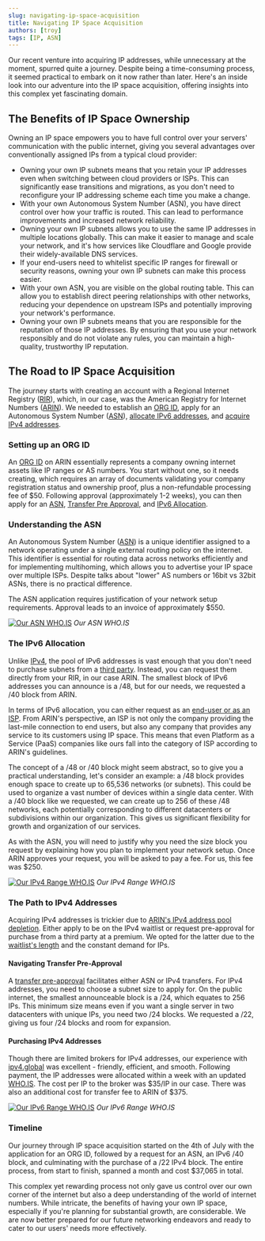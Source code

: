 ```yaml
---
slug: navigating-ip-space-acquisition
title: Navigating IP Space Acquisition
authors: [troy]
tags: [IP, ASN]
---
```


Our recent venture into acquiring IP addresses, while unnecessary at the moment, spurred quite a journey. Despite being a time-consuming process, it seemed practical to embark on it now rather than later. Here's an inside look into our adventure into the IP space acquisition, offering insights into this complex yet fascinating domain.

<!-- truncate -->

## The Benefits of IP Space Ownership

Owning an IP space empowers you to have full control over your servers' communication with the public internet, giving you several advantages over conventionally assigned IPs from a typical cloud provider:

- Owning your own IP subnets means that you retain your IP addresses even when switching between cloud providers or ISPs. This can significantly ease transitions and migrations, as you don't need to reconfigure your IP addressing scheme each time you make a change.
- With your own Autonomous System Number (ASN), you have direct control over how your traffic is routed. This can lead to performance improvements and increased network reliability.
- Owning your own IP subnets allows you to use the same IP addresses in multiple locations globally. This can make it easier to manage and scale your network, and it's how services like Cloudflare and Google provide their widely-available DNS services.
- If your end-users need to whitelist specific IP ranges for firewall or security reasons, owning your own IP subnets can make this process easier.
- With your own ASN, you are visible on the global routing table. This can allow you to establish direct peering relationships with other networks, reducing your dependence on upstream ISPs and potentially improving your network's performance.
- Owning your own IP subnets means that you are responsible for the reputation of those IP addresses. By ensuring that you use your network responsibly and do not violate any rules, you can maintain a high-quality, trustworthy IP reputation.

## The Road to IP Space Acquisition

The journey starts with creating an account with a Regional Internet Registry ([RIR](https://en.wikipedia.org/wiki/Regional_Internet_registry)), which, in our case, was the American Registry for Internet Numbers ([ARIN](https://www.arin.net/)). We needed to establish an [ORG ID](https://www.arin.net/resources/guide/account/records/org/), apply for an Autonomous System Number ([ASN](https://www.arin.net/resources/guide/asn/)), [allocate IPv6 addresses](https://www.arin.net/resources/guide/ipv6/first_request/), and [acquire IPv4 addresses](https://www.arin.net/resources/registry/transfers/preapproval/).

### Setting up an ORG ID

An [ORG ID](https://www.arin.net/resources/guide/account/records/org/) on ARIN essentially represents a company owning internet assets like IP ranges or AS numbers. You start without one, so it needs creating, which requires an array of documents validating your company registration status and ownership proof, plus a non-refundable processing fee of $50. Following approval (approximately 1-2 weeks), you can then apply for an [ASN](https://www.arin.net/resources/guide/asn/), [Transfer Pre Approval](https://www.arin.net/resources/registry/transfers/preapproval/), and [IPv6 Allocation](https://www.arin.net/resources/guide/ipv6/first_request/).

### Understanding the ASN

An Autonomous System Number ([ASN](https://www.arin.net/resources/guide/asn/)) is a unique identifier assigned to a network operating under a single external routing policy on the internet. This identifier is essential for routing data across networks efficiently and for implementing multihoming, which allows you to advertise your IP space over multiple ISPs. Despite talks about "lower" AS numbers or 16bit vs 32bit ASNs, there is no practical difference.

The ASN application requires justification of your network setup requirements. Approval leads to an invoice of approximately $550.

[![Our ASN WHO.IS](./ASN1.webp)](https://dnschecker.org/asn-whois-lookup.php?query=AS17337)
_Our ASN WHO.IS_

### The IPv6 Allocation

Unlike [IPv4](https://www.arin.net/resources/guide/ipv4/waiting_list/), the pool of IPv6 addresses is vast enough that you don't need to purchase subnets from a [third party](https://ipv4.global). Instead, you can request them directly from your RIR, in our case ARIN. The smallest block of IPv6 addresses you can announce is a /48, but for our needs, we requested a /40 block from ARIN.

In terms of IPv6 allocation, you can either request as an [end-user or as an ISP](https://www.arin.net/blog/2023/02/28/ISP-or-end-user). From ARIN's perspective, an ISP is not only the company providing the last-mile connection to end users, but also any company that provides any service to its customers using IP space. This means that even Platform as a Service (PaaS) companies like ours fall into the category of ISP according to ARIN's guidelines.

The concept of a /48 or /40 block might seem abstract, so to give you a practical understanding, let's consider an example: a /48 block provides enough space to create up to 65,536 networks (or subnets). This could be used to organize a vast number of devices within a single data center. With a /40 block like we requested, we can create up to 256 of these /48 networks, each potentially corresponding to different datacenters or subdivisions within our organization. This gives us significant flexibility for growth and organization of our services.

As with the ASN, you will need to justify why you need the size block you request by explaining how you plan to implement your network setup. Once ARIN approves your request, you will be asked to pay a fee. For us, this fee was $250.

[![Our IPv4 Range WHO.IS](./ASN2.webp)](https://dnschecker.org/ip-whois-lookup.php?query=2602%3AFA51%3A%3A)
_Our IPv4 Range WHO.IS_

### The Path to IPv4 Addresses

Acquiring IPv4 addresses is trickier due to [ARIN's IPv4 address pool depletion](https://www.arin.net/vault/resources/request/ipv4_depletion.html). Either apply to be on the IPv4 waitlist or request pre-approval for purchase from a third party at a premium. We opted for the latter due to the [waitlist's length](https://www.arin.net/resources/guide/ipv4/waiting_list/) and the constant demand for IPs.

#### Navigating Transfer Pre-Approval

A [transfer pre-approval](https://www.arin.net/resources/registry/transfers/preapproval/) facilitates either ASN or IPv4 transfers. For IPv4 addresses, you need to choose a subnet size to apply for. On the public internet, the smallest announceable block is a /24, which equates to 256 IPs. This minimum size means even if you want a single server in two datacenters with unique IPs, you need two /24 blocks. We requested a /22, giving us four /24 blocks and room for expansion.

#### Purchasing IPv4 Addresses

Though there are limited brokers for IPv4 addresses, our experience with [ipv4.global](https://ipv4.global) was excellent - friendly, efficient, and smooth. Following payment, the IP addresses were allocated within a week with an updated [WHO.IS](https://dnschecker.org/ip-whois-lookup.php?query=198.200.12.0). The cost per IP to the broker was $35/IP in our case. There was also an additional cost for transfer fee to ARIN of $375.

[![Our IPv6 Range WHO.IS](./ASN3.webp)](https://dnschecker.org/ip-whois-lookup.php?query=198.200.12.0)
_Our IPv6 Range WHO.IS_

### Timeline

Our journey through IP space acquisition started on the 4th of July with the application for an ORG ID, followed by a request for an ASN, an IPv6 /40 block, and culminating with the purchase of a /22 IPv4 block. The entire process, from start to finish, spanned a month and cost $37,065 in total.

This complex yet rewarding process not only gave us control over our own corner of the internet but also a deep understanding of the world of internet numbers. While intricate, the benefits of having your own IP space, especially if you're planning for substantial growth, are considerable. We are now better prepared for our future networking endeavors and ready to cater to our users' needs more effectively.
